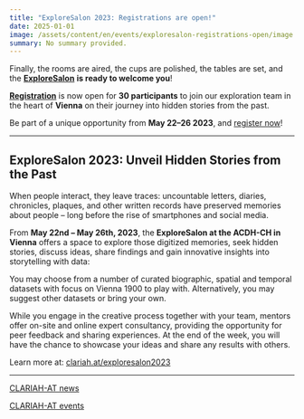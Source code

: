 ```yaml
---
title: "ExploreSalon 2023: Registrations are open!"
date: 2025-01-01
image: /assets/content/en/events/exploresalon-registrations-open/image.png
summary: No summary provided.
---
```


Finally, the rooms are aired, the cups are polished, the tables are set, and the [**ExploreSalon**](https://clariah.at/exploresalon2023/) **is ready to welcome you**!

[**Registration**](https://pretix.eu/ExploreSalon2023/Anmeldung/) is now open for **30 participants** to join our exploration team in the heart of **Vienna** on their journey into hidden stories from the past.

Be part of a unique opportunity from **May 22–26 2023**, and [register now](https://pretix.eu/ExploreSalon2023/Anmeldung/)!

***

## ExploreSalon 2023: Unveil Hidden Stories from the Past

When people interact, they leave traces: uncountable letters, diaries, chronicles, plaques, and other written records have preserved memories about people – long before the rise of smartphones and social media.

From **May 22nd – May 26th, 2023**, the **ExploreSalon at the ACDH-CH in Vienna** offers a space to explore those digitized memories, seek hidden stories, discuss ideas, share findings and gain innovative insights into storytelling with data:

You may choose from a number of curated biographic, spatial and temporal datasets with focus on Vienna 1900 to play with. Alternatively, you may suggest other datasets or bring your own.

While you engage in the creative process together with your team, mentors offer on-site and online expert consultancy, providing the opportunity for peer feedback and sharing experiences. At the end of the week, you will have the chance to showcase your ideas and share any results with others.

Learn more at: [clariah.at/exploresalon2023](https://clariah.at/exploresalon2023/)

***

[CLARIAH-AT news](https://clariah.at/news/)

[CLARIAH-AT events](https://clariah.at/events/)

